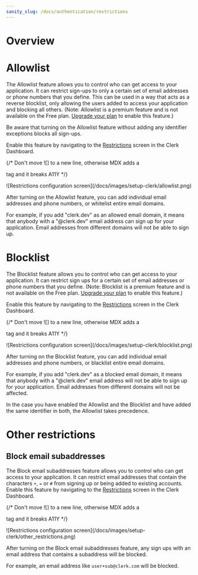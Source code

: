 ```yaml
---
sanity_slug: /docs/authentication/restrictions
---
```


# Overview

# Allowlist

The Allowlist feature allows you to control who can get access to your application. It can restrict sign-ups to only a certain set of email addresses or phone numbers that you define. This can be used in a way that acts as a reverse blocklist, only allowing the users added to access your application and blocking all others. (Note: Allowlist is a premium feature and is not available on the Free plan. [Upgrade your plan](https://clerk.com/pricing) to enable this feature.)

<Callout type="warning" emoji="⚠️">
    Be aware that turning on the Allowlist feature without adding any identifier exceptions blocks all sign-ups.
</Callout>

Enable this feature by navigating to the [Restrictions](https://dashboard.clerk.com/last-active?path=/user-authentication/signup-restrictions) screen in the Clerk Dashboard.

{/* Don't move ![] to a new line, otherwise MDX adds a <p> tag and it breaks A11Y */}

<div style={{filter: "drop-shadow(rgba(0, 0, 0, 0.16) 0px 12px 24px)"}}>![Restrictions configuration screen](/docs/images/setup-clerk/allowlist.png)</div>

After turning on the Allowlist feature, you can add individual email addresses and phone numbers, or whitelist entire email domains.

For example, if you add "clerk.dev" as an allowed email domain, it means that anybody with a "@clerk.dev" email address can sign up for your application. Email addresses from different domains will not be able to sign up.

# Blocklist

The Blocklist feature allows you to control who can get access to your application. It can restrict sign ups for a certain set of email addresses or phone numbers that you define. (Note: Blocklist is a premium feature and is not available on the Free plan. [Upgrade your plan](https://clerk.com/pricing) to enable this feature.)

Enable this feature by navigating to the [Restrictions](https://dashboard.clerk.com/last-active?path=/user-authentication/signup-restrictions) screen in the Clerk Dashboard.

{/* Don't move ![] to a new line, otherwise MDX adds a <p> tag and it breaks A11Y */}

<div style={{filter: "drop-shadow(rgba(0, 0, 0, 0.16) 0px 12px 24px)"}}>![Restrictions configuration screen](/docs/images/setup-clerk/blocklist.png)</div>

After turning on the Blocklist feature, you can add individual email addresses and phone numbers, or blacklist entire email domains.

For example, if you add "clerk.dev" as a blocked email domain, it means that anybody with a "@clerk.dev" email address will not be able to sign up for your application. Email addresses from different domains will not be affected.

<Callout type="warning" emoji="⚠️">
    In the case you have enabled the Allowlist and the Blocklist and have added the same identifier in both, the Allowlist takes precedence.
</Callout>

# Other restrictions

## Block email subaddresses

The Block email subaddresses feature allows you to control who can get access to your application. It can restrict email addresses that contain the characters `+`, `=` or `#` from signing up or being added to existing accounts. Enable this feature by navigating to the [Restrictions](https://dashboard.clerk.com/last-active?path=/user-authentication/signup-restrictions) screen in the Clerk Dashboard.

{/* Don't move ![] to a new line, otherwise MDX adds a <p> tag and it breaks A11Y */}

<div style={{filter: "drop-shadow(rgba(0, 0, 0, 0.16) 0px 12px 24px)"}}>![Restrictions configuration screen](/docs/images/setup-clerk/other_restrictions.png)</div>

After turning on the Block email subaddresses feature, any sign ups with an email address that contains a subaddress will be blocked.

For example, an email address like `user+sub@clerk.com` will be blocked.
